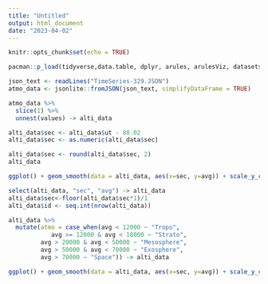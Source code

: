---
title: "Untitled"
output: html_document
date: "2023-04-02"
---

```{r setup, include=FALSE}
knitr::opts_chunk$set(echo = TRUE)
```

```{r setup, include=FALSE}
pacman::p_load(tidyverse,data.table, dplyr, arules, arulesViz, datasets, janitor, stringr,DT,ggpubr,viridis,lubridate, reactable,infer,colorspace,gtsummary,webshot,formattable,summarytools,car,FSA, rjson, jsonlite)
```

```{r}
json_text <- readLines("TimeSeries-329.JSON")
atmo_data <- jsonlite::fromJSON(json_text, simplifyDataFrame = TRUE)
```
```{r}
atmo_data %>% 
  slice(1) %>% 
  unnest(values) -> alti_data
```


```{r}
alti_data$sec <- alti_data$ut - 80.02
alti_data$sec <- as.numeric(alti_data$sec)
```
```{r}
alti_data$sec <- round(alti_data$sec, 2)
alti_data
```
```{r}
ggplot() + geom_smooth(data = alti_data, aes(x=sec, y=avg)) + scale_y_continuous(labels = scales::label_comma())
```

```{r}
select(alti_data, "sec", "avg") -> alti_data
alti_data$sec<-floor(alti_data$sec*1)/1
alti_data$id <- seq.int(nrow(alti_data))
```
```{r}
alti_data %>% 
  mutate(atmo = case_when(avg < 12000 ~ "Tropo",
            avg >= 12000 & avg < 18000 ~ "Strato",
         avg > 20000 & avg < 50000 ~ "Mesosphere",
         avg > 50000 & avg < 70000 ~ "Exosphere",
         avg > 70000 ~ "Space")) -> alti_data
```


```{r}
ggplot() + geom_smooth(data = alti_data, aes(x=sec, y=avg)) + scale_y_continuous(labels = scales::label_comma()) + geom_point(data = alti_data, aes(x=sec, y=avg, fill=atmo))
```

